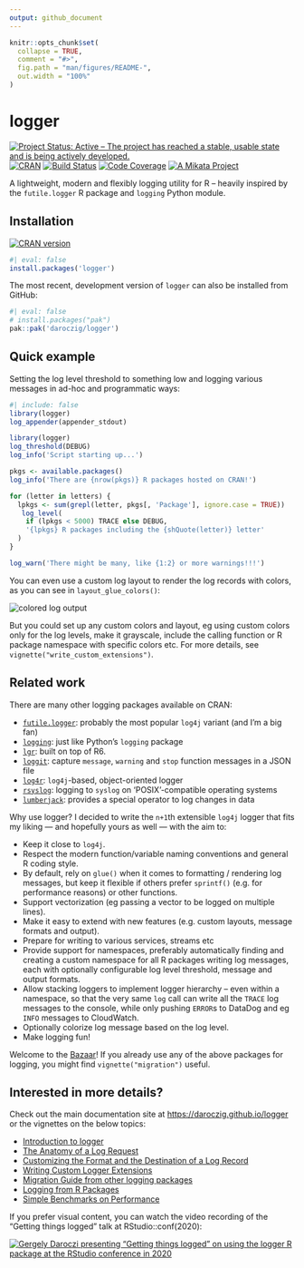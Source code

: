 ```yaml
---
output: github_document
---
```


<!-- README.md is generated from README.Rmd. Please edit that file -->

```r
knitr::opts_chunk$set(
  collapse = TRUE,
  comment = "#>",
  fig.path = "man/figures/README-",
  out.width = "100%"
)
```

# logger

<!-- badges: start -->
[![Project Status: Active – The project has reached a stable, usable state and is being actively developed.](https://www.repostatus.org/badges/latest/active.svg)](https://www.repostatus.org/#active) [![CRAN](https://www.r-pkg.org/badges/version/logger)](https://cran.r-project.org/package=logger) [![Build Status](https://github.com/daroczig/logger/workflows/R-CMD-check/badge.svg)](https://github.com/daroczig/logger/actions) [![Code Coverage](https://codecov.io/gh/daroczig/logger/branch/master/graph/badge.svg)](https://app.codecov.io/gh/daroczig/logger) [![A Mikata Project](https://mikata.dev/img/badge.svg)](https://mikata.dev)
<!-- badges: end -->

A lightweight, modern and flexibly logging utility for R -- heavily inspired by the `futile.logger` R package and `logging` Python module.

## Installation

[![CRAN version](https://www.r-pkg.org/badges/version-ago/logger)](https://cran.r-project.org/package=logger)

```r
#| eval: false
install.packages('logger')
```

The most recent, development version of `logger` can also be installed from GitHub:

```r
#| eval: false
# install.packages("pak")
pak::pak('daroczig/logger')
```

## Quick example

Setting the log level threshold to something low and logging various messages in ad-hoc and programmatic ways:

```r
#| include: false
library(logger)
log_appender(appender_stdout)
```

```r
library(logger)
log_threshold(DEBUG)
log_info('Script starting up...')

pkgs <- available.packages()
log_info('There are {nrow(pkgs)} R packages hosted on CRAN!')

for (letter in letters) {
  lpkgs <- sum(grepl(letter, pkgs[, 'Package'], ignore.case = TRUE))
   log_level(
    if (lpkgs < 5000) TRACE else DEBUG,
    '{lpkgs} R packages including the {shQuote(letter)} letter'
  )
}

log_warn('There might be many, like {1:2} or more warnings!!!')
```

You can even use a custom log layout to render the log records with colors, as you can see in `layout_glue_colors()`:

<img src="man/figures/colors.png" alt="colored log output">

But you could set up any custom colors and layout, eg using custom colors only for the log levels, make it grayscale, include the calling function or R package namespace with specific colors etc. For more details, see `vignette("write_custom_extensions")`.

## Related work

There are many other logging packages available on CRAN:

- [`futile.logger`](https://cran.r-project.org/package=futile.logger): probably the most popular `log4j` variant (and I'm a big fan)
- [`logging`](https://cran.r-project.org/package=logging): just like Python's `logging` package
- [`lgr`](https://cran.r-project.org/package=lgr): built on top of R6.
- [`loggit`](https://cran.r-project.org/package=loggit): capture `message`, `warning` and `stop` function messages in a JSON file
- [`log4r`](https://cran.r-project.org/package=log4r): `log4j`-based, object-oriented logger
- [`rsyslog`](https://cran.r-project.org/package=rsyslog): logging to `syslog` on 'POSIX'-compatible operating systems
- [`lumberjack`](https://cran.r-project.org/package=lumberjack): provides a special operator to log changes in data

Why use logger? I decided to write the `n+1`th extensible `log4j` logger that fits my liking --- and hopefully yours as well --- with the aim to:

- Keep it close to `log4j`.
- Respect the modern function/variable naming conventions and general R coding style.
- By default, rely on `glue()` when it comes to formatting / rendering log messages, but keep it flexible if others prefer `sprintf()` (e.g. for performance reasons) or other functions.
- Support vectorization (eg passing a vector to be logged on multiple lines).
- Make it easy to extend with new features (e.g. custom layouts, message formats and output).
- Prepare for writing to various services, streams etc
- Provide support for namespaces, preferably automatically finding and creating a custom namespace for all R packages writing log messages, each with optionally configurable log level threshold, message and output formats.
- Allow stacking loggers to implement logger hierarchy -- even within a namespace, so that the very same `log` call can write all the `TRACE` log messages to the console, while only pushing `ERROR`s to DataDog and eg `INFO` messages to CloudWatch.
- Optionally colorize log message based on the log level.
- Make logging fun!

Welcome to the [Bazaar](https://en.wikipedia.org/wiki/The_Cathedral_and_the_Bazaar)! If you already use any of the above packages for logging, you might find `vignette("migration")` useful.

## Interested in more details?

::: .pkgdown-hide

Check out the main documentation site at <https://daroczig.github.io/logger> or the vignettes on the below topics:

* [Introduction to logger](https://daroczig.github.io/logger/articles/Intro.html)
* [The Anatomy of a Log Request](https://daroczig.github.io/logger/articles/anatomy.html)
* [Customizing the Format and the Destination of a Log Record](https://daroczig.github.io/logger/articles/customize_logger.html)
* [Writing Custom Logger Extensions](https://daroczig.github.io/logger/articles/write_custom_extensions.html)
* [Migration Guide from other logging packages](https://daroczig.github.io/logger/articles/migration.html)
* [Logging from R Packages](https://daroczig.github.io/logger/articles/r_packages.html)
* [Simple Benchmarks on Performance](https://daroczig.github.io/logger/articles/performance.html)

:::

If you prefer visual content, you can watch the video recording of the "Getting things logged" talk at RStudio::conf(2020):

[![Gergely Daroczi presenting "Getting things logged" on using the `logger` R package at the RStudio conference in 2020](https://img.youtube.com/vi/_rUuBbml9dU/0.jpg)](https://www.youtube.com/watch?v=_rUuBbml9dU)
